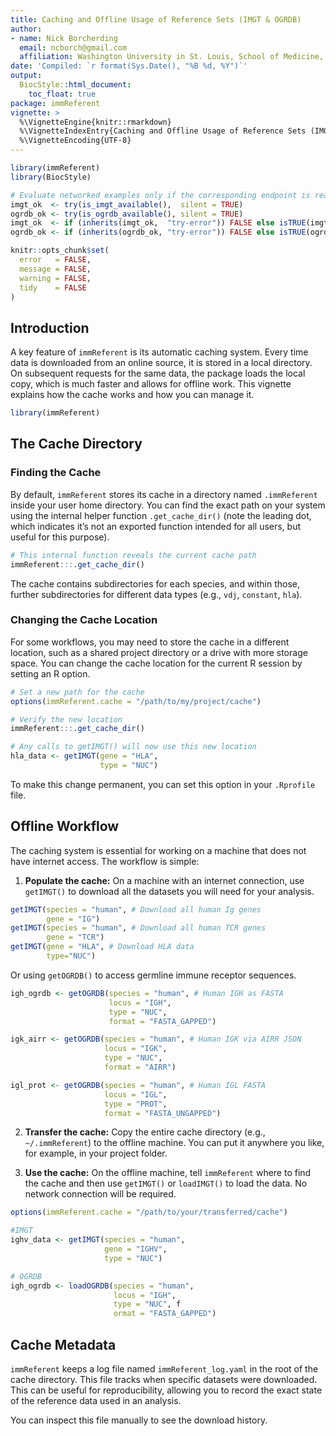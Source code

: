 ```yaml
---
title: Caching and Offline Usage of Reference Sets (IMGT & OGRDB)
author: 
- name: Nick Borcherding
  email: ncborch@gmail.com
  affiliation: Washington University in St. Louis, School of Medicine, St. Louis, MO, USA
date: 'Compiled: `r format(Sys.Date(), "%B %d, %Y")`'
output:
  BiocStyle::html_document:
    toc_float: true
package: immReferent
vignette: >
  %\VignetteEngine{knitr::rmarkdown}
  %\VignetteIndexEntry{Caching and Offline Usage of Reference Sets (IMGT & OGRDB)}
  %\VignetteEncoding{UTF-8} 
---
```


```r
library(immReferent)
library(BiocStyle)

# Evaluate networked examples only if the corresponding endpoint is reachable
imgt_ok  <- try(is_imgt_available(),  silent = TRUE)
ogrdb_ok <- try(is_ogrdb_available(), silent = TRUE)
imgt_ok  <- if (inherits(imgt_ok,  "try-error")) FALSE else isTRUE(imgt_ok)
ogrdb_ok <- if (inherits(ogrdb_ok, "try-error")) FALSE else isTRUE(ogrdb_ok)

knitr::opts_chunk$set(
  error   = FALSE,
  message = FALSE,
  warning = FALSE,
  tidy    = FALSE
)
```

## Introduction

A key feature of `immReferent` is its automatic caching system. Every time data is downloaded from an online source, it is stored in a local directory. On subsequent requests for the same data, the package loads the local copy, which is much faster and allows for offline work. This vignette explains how the cache works and how you can manage it.

```r
library(immReferent)
```

## The Cache Directory

### Finding the Cache

By default, `immReferent` stores its cache in a directory named `.immReferent` inside your user home directory. You can find the exact path on your system using the internal helper function `.get_cache_dir()` (note the leading dot, which indicates it's not an exported function intended for all users, but useful for this purpose).

```r
# This internal function reveals the current cache path
immReferent:::.get_cache_dir()
```

The cache contains subdirectories for each species, and within those, further subdirectories for different data types (e.g., `vdj`, `constant`, `hla`).

### Changing the Cache Location

For some workflows, you may need to store the cache in a different location, such as a shared project directory or a drive with more storage space. You can change the cache location for the current R session by setting an R option.

```r
# Set a new path for the cache
options(immReferent.cache = "/path/to/my/project/cache")

# Verify the new location
immReferent:::.get_cache_dir()

# Any calls to getIMGT() will now use this new location
hla_data <- getIMGT(gene = "HLA", 
                    type = "NUC")
```

To make this change permanent, you can set this option in your `.Rprofile` file.

## Offline Workflow

The caching system is essential for working on a machine that does not have internet access. The workflow is simple:

1.  **Populate the cache:** On a machine with an internet connection, use `getIMGT()` to download all the datasets you will need for your analysis.

```r
getIMGT(species = "human", # Download all human Ig genes
        gene = "IG") 
getIMGT(species = "human", # Download all human TCR genes
        gene = "TCR") 
getIMGT(gene = "HLA", # Download HLA data
        type="NUC") 
```

Or using `getOGRDB()` to access germline immune receptor sequences.

```r
igh_ogrdb <- getOGRDB(species = "human", # Human IGH as FASTA 
                      locus = "IGH", 
                      type = "NUC", 
                      format = "FASTA_GAPPED")

igk_airr <- getOGRDB(species = "human", # Human IGK via AIRR JSON
                     locus = "IGK",
                     type = "NUC", 
                     format = "AIRR")

igl_prot <- getOGRDB(species = "human", # Human IGL FASTA 
                     locus = "IGL",
                     type = "PROT", 
                     format = "FASTA_UNGAPPED")
```

2.  **Transfer the cache:** Copy the entire cache directory (e.g., `~/.immReferent`) to the offline machine. You can put it anywhere you like, for example, in your project folder.

3.  **Use the cache:** On the offline machine, tell `immReferent` where to find the cache and then use `getIMGT()` or `loadIMGT()` to load the data. No network connection will be required.

```r
options(immReferent.cache = "/path/to/your/transferred/cache")

#IMGT
ighv_data <- getIMGT(species = "human", 
                     gene = "IGHV", 
                     type = "NUC")

# OGRDB
igh_ogrdb <- loadOGRDB(species = "human", 
                       locus = "IGH",
                       type = "NUC", f
                       ormat = "FASTA_GAPPED")
```

## Cache Metadata

`immReferent` keeps a log file named `immReferent_log.yaml` in the root of the cache directory. This file tracks when specific datasets were downloaded. This can be useful for reproducibility, allowing you to record the exact state of the reference data used in an analysis.

You can inspect this file manually to see the download history.
